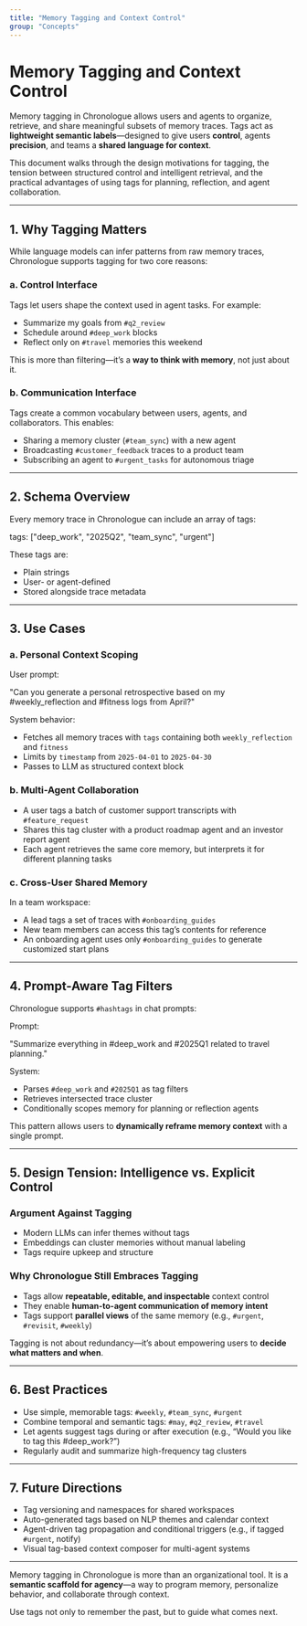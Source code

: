 ```yaml
---
title: "Memory Tagging and Context Control"
group: "Concepts"
---
```


# Memory Tagging and Context Control

Memory tagging in Chronologue allows users and agents to organize, retrieve, and share meaningful subsets of memory traces. Tags act as **lightweight semantic labels**—designed to give users **control**, agents **precision**, and teams a **shared language for context**.

This document walks through the design motivations for tagging, the tension between structured control and intelligent retrieval, and the practical advantages of using tags for planning, reflection, and agent collaboration.

---

## 1. Why Tagging Matters

While language models can infer patterns from raw memory traces, Chronologue supports tagging for two core reasons:

### a. **Control Interface**

Tags let users shape the context used in agent tasks. For example:

- Summarize my goals from `#q2_review`
- Schedule around `#deep_work` blocks
- Reflect only on `#travel` memories this weekend

This is more than filtering—it’s a **way to think with memory**, not just about it.

### b. **Communication Interface**

Tags create a common vocabulary between users, agents, and collaborators. This enables:

- Sharing a memory cluster (`#team_sync`) with a new agent
- Broadcasting `#customer_feedback` traces to a product team
- Subscribing an agent to `#urgent_tasks` for autonomous triage

---

## 2. Schema Overview

Every memory trace in Chronologue can include an array of tags:

tags: ["deep_work", "2025Q2", "team_sync", "urgent"]

These tags are:

- Plain strings
- User- or agent-defined
- Stored alongside trace metadata

---

## 3. Use Cases

### a. Personal Context Scoping

User prompt:

"Can you generate a personal retrospective based on my #weekly_reflection and #fitness logs from April?"

System behavior:

- Fetches all memory traces with `tags` containing both `weekly_reflection` and `fitness`
- Limits by `timestamp` from `2025-04-01` to `2025-04-30`
- Passes to LLM as structured context block

### b. Multi-Agent Collaboration

- A user tags a batch of customer support transcripts with `#feature_request`
- Shares this tag cluster with a product roadmap agent and an investor report agent
- Each agent retrieves the same core memory, but interprets it for different planning tasks

### c. Cross-User Shared Memory

In a team workspace:

- A lead tags a set of traces with `#onboarding_guides`
- New team members can access this tag’s contents for reference
- An onboarding agent uses only `#onboarding_guides` to generate customized start plans

---

## 4. Prompt-Aware Tag Filters

Chronologue supports `#hashtags` in chat prompts:

Prompt:

"Summarize everything in #deep_work and #2025Q1 related to travel planning."

System:

- Parses `#deep_work` and `#2025Q1` as tag filters
- Retrieves intersected trace cluster
- Conditionally scopes memory for planning or reflection agents

This pattern allows users to **dynamically reframe memory context** with a single prompt.

---

## 5. Design Tension: Intelligence vs. Explicit Control

### Argument Against Tagging

- Modern LLMs can infer themes without tags
- Embeddings can cluster memories without manual labeling
- Tags require upkeep and structure

### Why Chronologue Still Embraces Tagging

- Tags allow **repeatable, editable, and inspectable** context control
- They enable **human-to-agent communication of memory intent**
- Tags support **parallel views** of the same memory (e.g., `#urgent`, `#revisit`, `#weekly`)

Tagging is not about redundancy—it’s about empowering users to **decide what matters and when**.

---

## 6. Best Practices

- Use simple, memorable tags: `#weekly`, `#team_sync`, `#urgent`
- Combine temporal and semantic tags: `#may`, `#q2_review`, `#travel`
- Let agents suggest tags during or after execution (e.g., “Would you like to tag this #deep_work?”)
- Regularly audit and summarize high-frequency tag clusters

---

## 7. Future Directions

- Tag versioning and namespaces for shared workspaces
- Auto-generated tags based on NLP themes and calendar context
- Agent-driven tag propagation and conditional triggers (e.g., if tagged `#urgent`, notify)
- Visual tag-based context composer for multi-agent systems

---

Memory tagging in Chronologue is more than an organizational tool. It is a **semantic scaffold for agency**—a way to program memory, personalize behavior, and collaborate through context.

Use tags not only to remember the past, but to guide what comes next.
